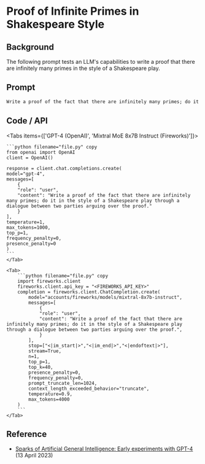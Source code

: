 # Proof of Infinite Primes in Shakespeare Style


## Background
The following prompt tests an LLM's capabilities to write a proof that there are infinitely many primes in the style of a Shakespeare play.

## Prompt
```txt filename="prompt.txt" copy
Write a proof of the fact that there are infinitely many primes; do it in the style of a Shakespeare play through a dialogue between two parties arguing over the proof.
```

## Code / API

<Tabs items={['GPT-4 (OpenAI)', 'Mixtral MoE 8x7B Instruct (Fireworks)']}>
    <Tab>
  
    ```python filename="file.py" copy
    from openai import OpenAI
    client = OpenAI()

    response = client.chat.completions.create(
    model="gpt-4",
    messages=[
        {
        "role": "user",
        "content": "Write a proof of the fact that there are infinitely many primes; do it in the style of a Shakespeare play through a dialogue between two parties arguing over the proof."
        }
    ],
    temperature=1,
    max_tokens=1000,
    top_p=1,
    frequency_penalty=0,
    presence_penalty=0
    )
    ```
    </Tab>

    <Tab>
        ```python filename="file.py" copy
        import fireworks.client
        fireworks.client.api_key = "<FIREWORKS_API_KEY>"
        completion = fireworks.client.ChatCompletion.create(
            model="accounts/fireworks/models/mixtral-8x7b-instruct",
            messages=[
                {
                "role": "user",
                "content": "Write a proof of the fact that there are infinitely many primes; do it in the style of a Shakespeare play through a dialogue between two parties arguing over the proof.",
                }
            ],
            stop=["<|im_start|>","<|im_end|>","<|endoftext|>"],
            stream=True,
            n=1,
            top_p=1,
            top_k=40,
            presence_penalty=0,
            frequency_penalty=0,
            prompt_truncate_len=1024,
            context_length_exceeded_behavior="truncate",
            temperature=0.9,
            max_tokens=4000
        )
        ```
    </Tab>


</Tabs>

## Reference
- [Sparks of Artificial General Intelligence: Early experiments with GPT-4](https://arxiv.org/abs/2303.12712) (13 April 2023)